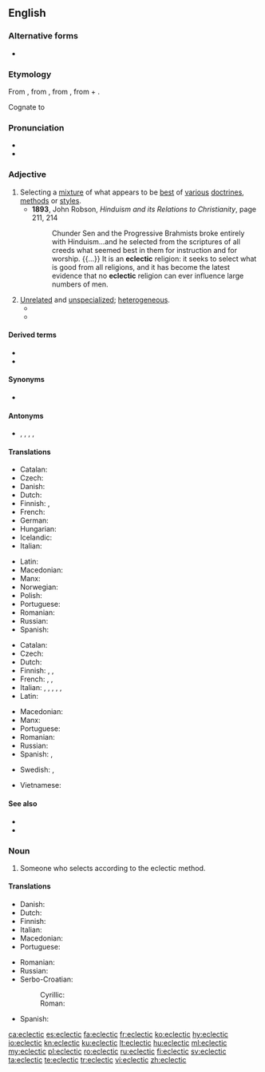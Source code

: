 ==English==
{{was wotd|2010|September|15}}

===Alternative forms===
* {{l|en|eclectick}} {{qualifier|obsolete}}

===Etymology===
From {{etyl|fr|en}} {{m|fr|éclectique}}, from {{etyl|grc|en}} {{m|grc|ἐκλεκτικός||selective}}, from {{m|grc|ἐκλέγω||I pick, choose}}, from {{m|grc|ἐκ||out, from}} + {{m|grc|λέγω||I choose, count}}.

Cognate to {{m|en|elect}}

===Pronunciation===
* {{IPA|/ɛkˈlɛk.tɪk/|/ɪˈklɛk.tɪk/|lang=en}}
* {{audio|en-us-eclectic.ogg|Audio (US)|lang=en}}

===Adjective===
{{en-adj}}

# Selecting a [[mixture]] of what appears to be [[best]] of [[various]] [[doctrines]], [[methods]] or [[styles]].
#* '''1893''', John Robson, ''Hinduism and its Relations to Christianity'', page 211, 214
#*: Chunder Sen and the Progressive Brahmists broke entirely with Hinduism...and he selected from the scriptures of all creeds what seemed best in them for instruction and for worship. {{...}} It is an '''eclectic''' religion: it seeks to select what is good from all religions, and it has become the latest evidence that no '''eclectic''' religion can ever influence large numbers of men.
# [[unrelated|Unrelated]] and [[unspecialized]]; [[heterogeneous]].
#* {{quote-text|year=1983|author=Peter J. Wilson|title=Man, the Promising Primate: The Conditions of Human Evolution|page=140|passage=All members of the Hominoidea, apes and man, show an '''eclectic''' taste in food but select, from a wide range of possibilities, only a few to provide the bulk of their diet.}}
#* {{quote-text|year=2006|author=W. Frederick Zimmerman|title=Should Barack Obama Be President?|page=153|passage=Colvin said Obama has an '''eclectic''' taste in music, listening to everything from Indonesian flute music to OutKast to Motown.}}

====Derived terms====
* {{l|en|eclectically}}
* {{l|en|eclecticism}}

====Synonyms====
* {{sense|unrelated and unspecialized}} {{l|en|heterogeneous}}

====Antonyms====
* {{sense|selecting a mixture of doctrines}} {{l|en|exclusive}}, {{l|en|homogeneous}}, {{l|en|orthodox}}, {{l|en|standard}}, {{l|en|uniform}}

====Translations====
{{trans-top|selecting a mixture of what appear to be best of various doctrines, methods or styles}}
* Catalan: {{t|ca|eclèctic}}
* Czech: {{t+|cs|eklektický}}
* Danish: {{t|da|eklektisk}}
* Dutch: {{t+|nl|eclectisch}}
* Finnish: {{t+|fi|eklektinen}}, {{t+|fi|valikoiva}}
* French: {{t+|fr|éclectique}}
* German: {{t+|de|eklektisch}}
* Hungarian: {{t+|hu|eklektikus}}
* Icelandic: {{qualifier|who picks the best}} {{t+|is|velja|alt=sem velur úr það besta}}
* Italian: {{t+|it|eclettico}}
{{trans-mid}}
* Latin: {{t|la|eclecticus}}
* Macedonian: {{t|mk|еклектичен|m|tr=ekléktičen}}
* Manx: {{t|gv|femblagh}}
* Norwegian: {{t+|no|eklektisk}}
* Polish: {{t+|pl|eklektyczny}}
* Portuguese: {{t+|pt|eclético|m}}
* Romanian: {{t+|ro|eclectic}}
* Russian: {{t+|ru|эклектичный}}
* Spanish: {{t+|es|ecléctico|m}}
{{trans-bottom}}

{{trans-top|unrelated and unspecialized; heterogeneous}}
* Catalan: {{t|ca|eclèctic}}
* Czech: {{t+|cs|eklektický}}
* Dutch: {{t+|nl|uiteenlopend}}
* Finnish: {{t|fi|monenkirjava}}, {{t|fi|monivivahteinen}}, {{t+|fi|eklektinen}}
* French: {{t+|fr|hétérogène}}, {{t+|fr|hétéroclite}} {{t+|fr|disparate}}, {{t+|fr|de bric et de broc}}
* Italian: {{t+|it|eclettico}}, {{t+|it|disparato}}, {{t|it|heteroclitico}}, {{t+|it|eterogeneo}}, {{t+|it|poliedrico|m}}, {{t+|it|versatile|m}}
* Latin: {{t|la|eclecticus}}
{{trans-mid}}
* Macedonian: {{t|mk|разновиден|m|tr=raznóviden}}
* Manx: {{t|gv|femblagh}}
* Portuguese: {{t+|pt|eclético}}
* Romanian: {{t+|ro|eterogen}}
* Russian: {{t+|ru|разнородный}}
* Spanish: {{t+|es|heterogéneo}}, {{t+|es|heteróclito}} {{t+|es|disparatado}}
{{trans-bottom}}

{{checktrans-top}}
* Swedish: {{t+check|sv|eklektisk|c}}, {{t+check|sv|eklektiskt|n}}
{{trans-mid}}
* Vietnamese: {{t+check|vi|chiết trung}}
{{trans-bottom}}

====See also====
* {{l|en|cherry pick}}
* {{l|en|heteroclite}}

===Noun===
{{en-noun}}

# Someone who selects according to the eclectic method.

====Translations====
{{trans-top|one who selects by the eclectic method}}
* Danish: {{t|da|eklektiker|c}}
* Dutch: {{t|nl|eclecticus|m}}
* Finnish: {{t|fi|eklektikko}}
* Italian: {{t+|it|eclettico}}
* Macedonian: {{t|mk|еклектичар|m|tr=ekléktičar}}
* Portuguese: {{t+|pt|eclético|m}}
{{trans-mid}}
* Romanian: {{t+|ro|eclectic|m}}
* Russian: {{t+|ru|эклектик|m}}
* Serbo-Croatian:
*: Cyrillic: {{t|sh|еклектик|m|sc=Cyrl}}
*: Roman: {{t+|sh|eklektik|m}}
* Spanish: {{t+|es|ecléctico}}
{{trans-bottom}}

[[ca:eclectic]]
[[es:eclectic]]
[[fa:eclectic]]
[[fr:eclectic]]
[[ko:eclectic]]
[[hy:eclectic]]
[[io:eclectic]]
[[kn:eclectic]]
[[ku:eclectic]]
[[lt:eclectic]]
[[hu:eclectic]]
[[ml:eclectic]]
[[my:eclectic]]
[[pl:eclectic]]
[[ro:eclectic]]
[[ru:eclectic]]
[[fi:eclectic]]
[[sv:eclectic]]
[[ta:eclectic]]
[[te:eclectic]]
[[tr:eclectic]]
[[vi:eclectic]]
[[zh:eclectic]]